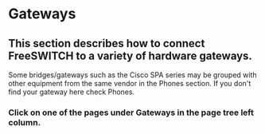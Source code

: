 
# Gateways 

## This section describes how to connect FreeSWITCH to a variety of hardware gateways.

Some bridges/gateways such as the Cisco SPA series may be grouped with other equipment from the same vendor in the Phones section. If you don't find your gateway here check Phones.

### Click on one of the pages under Gateways in the page tree left column.


